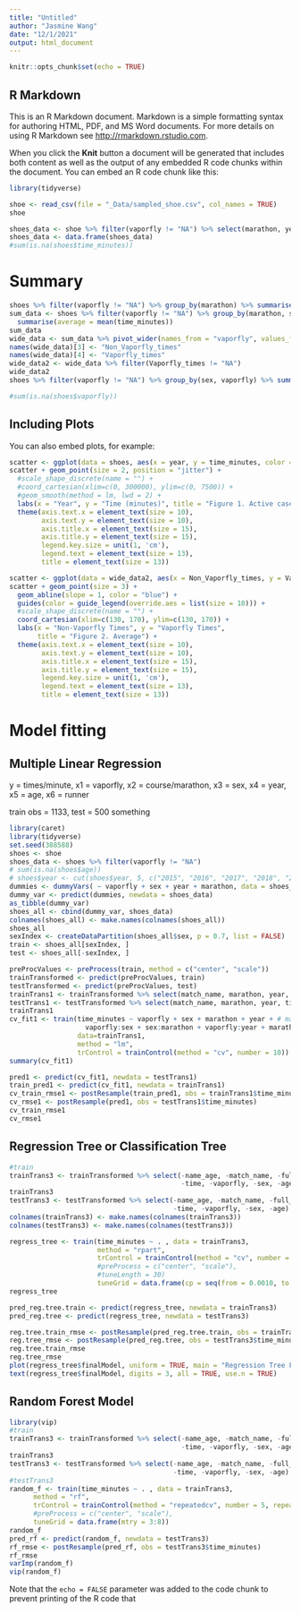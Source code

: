 ```yaml
---
title: "Untitled"
author: "Jasmine Wang"
date: "12/1/2021"
output: html_document
---
```


```r
knitr::opts_chunk$set(echo = TRUE)
```

## R Markdown

This is an R Markdown document. Markdown is a simple formatting syntax for authoring HTML, PDF, and MS Word documents. For more details on using R Markdown see <http://rmarkdown.rstudio.com>.

When you click the **Knit** button a document will be generated that includes both content as well as the output of any embedded R code chunks within the document. You can embed an R code chunk like this:

```r
library(tidyverse)

shoe <- read_csv(file = "_Data/sampled_shoe.csv", col_names = TRUE)
shoe

shoes_data <- shoe %>% filter(vaporfly != "NA") %>% select(marathon, year, vaporfly, time_minutes, sex)
shoes_data <- data.frame(shoes_data)
#sum(is.na(shoes$time_minutes))
```

# Summary

```r
shoes %>% filter(vaporfly != "NA") %>% group_by(marathon) %>% summarise(average = mean(time_minutes))
sum_data <- shoes %>% filter(vaporfly != "NA") %>% group_by(marathon, sex, vaporfly) %>% 
  summarise(average = mean(time_minutes))
sum_data
wide_data <- sum_data %>% pivot_wider(names_from = "vaporfly", values_from = "average")
names(wide_data)[3] <- "Non_Vaporfly_times"
names(wide_data)[4] <- "Vaporfly_times"
wide_data2 <- wide_data %>% filter(Vaporfly_times != "NA")
wide_data2
shoes %>% filter(vaporfly != "NA") %>% group_by(sex, vaporfly) %>% summarise(average = mean(time_minutes))

#sum(is.na(shoes$vaporfly))

```
## Including Plots

You can also embed plots, for example:

```r
scatter <- ggplot(data = shoes, aes(x = year, y = time_minutes, color = sex, shape = vaporfly))
scatter + geom_point(size = 2, position = "jitter") + 
  #scale_shape_discrete(name = "") + 
  #coord_cartesian(xlim=c(0, 300000), ylim=c(0, 7500)) +
  #geom_smooth(method = lm, lwd = 2) + 
  labs(x = "Year", y = "Time (minutes)", title = "Figure 1. Active cases vs Deaths for each Vaccine timeline in US") + 
  theme(axis.text.x = element_text(size = 10), 
        axis.text.y = element_text(size = 10), 
        axis.title.x = element_text(size = 15), 
        axis.title.y = element_text(size = 15), 
        legend.key.size = unit(1, 'cm'), 
        legend.text = element_text(size = 13), 
        title = element_text(size = 13))

scatter <- ggplot(data = wide_data2, aes(x = Non_Vaporfly_times, y = Vaporfly_times, color = sex))
scatter + geom_point(size = 3) + 
  geom_abline(slope = 1, color = "blue") + 
  guides(color = guide_legend(override.aes = list(size = 10))) + 
  #scale_shape_discrete(name = "") + 
  coord_cartesian(xlim=c(130, 170), ylim=c(130, 170)) + 
  labs(x = "Non-Vaporfly Times", y = "Vaporfly Times", 
       title = "Figure 2. Average") + 
  theme(axis.text.x = element_text(size = 10), 
        axis.text.y = element_text(size = 10), 
        axis.title.x = element_text(size = 15), 
        axis.title.y = element_text(size = 15), 
        legend.key.size = unit(1, 'cm'), 
        legend.text = element_text(size = 13), 
        title = element_text(size = 13))

```

# Model fitting

## Multiple Linear Regression

y = times/minute, x1 = vaporfly, x2 = course/marathon, x3 = sex, x4 = year, x5 = age, x6 = runner

train obs = 1133, test = 500 something

```r
library(caret)
library(tidyverse)
set.seed(388588)
shoes <- shoe
shoes_data <- shoes %>% filter(vaporfly != "NA")
# sum(is.na(shoes$age))
# shoes$year <- cut(shoes$year, 5, c("2015", "2016", "2017", "2018", "2019"))
dummies <- dummyVars( ~ vaporfly + sex + year + marathon, data = shoes_data)
dummy_var <- predict(dummies, newdata = shoes_data)
as_tibble(dummy_var)
shoes_all <- cbind(dummy_var, shoes_data)
colnames(shoes_all) <- make.names(colnames(shoes_all))
shoes_all
sexIndex <- createDataPartition(shoes_all$sex, p = 0.7, list = FALSE)
train <- shoes_all[sexIndex, ]
test <- shoes_all[-sexIndex, ]

preProcValues <- preProcess(train, method = c("center", "scale"))
trainTransformed <- predict(preProcValues, train)
testTransformed <- predict(preProcValues, test)
trainTrans1 <- trainTransformed %>% select(match_name, marathon, year, time_minutes, vaporfly, sex, age)
testTrans1 <- testTransformed %>% select(match_name, marathon, year, time_minutes, vaporfly, sex, age)
trainTrans1
cv_fit1 <- train(time_minutes ~ vaporfly + sex + marathon + year + # match_name + 
                   vaporfly:sex + sex:marathon + vaporfly:year + marathon:year, 
                 data=trainTrans1,
                 method = "lm",
                 trControl = trainControl(method = "cv", number = 10))
summary(cv_fit1)

pred1 <- predict(cv_fit1, newdata = testTrans1)
train_pred1 <- predict(cv_fit1, newdata = trainTrans1)
cv_train_rmse1 <- postResample(train_pred1, obs = trainTrans1$time_minutes)
cv_rmse1 <- postResample(pred1, obs = testTrans1$time_minutes)
cv_train_rmse1
cv_rmse1

```

## Regression Tree or Classification Tree

```r
#train
trainTrans3 <- trainTransformed %>% select(-name_age, -match_name, -full_name, -marathon, -year, -date, 
                                           -time, -vaporfly, -sex, -age)
trainTrans3
testTrans3 <- testTransformed %>% select(-name_age, -match_name, -full_name, -marathon, -year, -date, 
                                         -time, -vaporfly, -sex, -age)
colnames(trainTrans3) <- make.names(colnames(trainTrans3))
colnames(testTrans3) <- make.names(colnames(testTrans3))

regress_tree <- train(time_minutes ~ . , data = trainTrans3, 
                      method = "rpart", 
                      trControl = trainControl(method = "cv", number = 10),
                      #preProcess = c("center", "scale"),
                      #tuneLength = 30)
                      tuneGrid = data.frame(cp = seq(from = 0.0010, to = 0.0013, by = 0.00001)))
regress_tree

pred_reg.tree.train <- predict(regress_tree, newdata = trainTrans3)
pred_reg.tree <- predict(regress_tree, newdata = testTrans3)

reg.tree.train_rmse <- postResample(pred_reg.tree.train, obs = trainTrans3$time_minutes)
reg.tree_rmse <- postResample(pred_reg.tree, obs = testTrans3$time_minutes)
reg.tree.train_rmse
reg.tree_rmse
plot(regress_tree$finalModel, uniform = TRUE, main = "Regression Tree Fit")
text(regress_tree$finalModel, digits = 3, all = TRUE, use.n = TRUE)

```

## Random Forest Model

```r
library(vip)
#train
trainTrans3 <- trainTransformed %>% select(-name_age, -match_name, -full_name, -marathon, -year, -date, 
                                           -time, -vaporfly, -sex, -age)
trainTrans3
testTrans3 <- testTransformed %>% select(-name_age, -match_name, -full_name, -marathon, -year, -date, 
                                         -time, -vaporfly, -sex, -age)
#testTrans3
random_f <- train(time_minutes ~ . , data = trainTrans3,
      method = "rf",
      trControl = trainControl(method = "repeatedcv", number = 5, repeats = 3),
      #preProcess = c("center", "scale"),
      tuneGrid = data.frame(mtry = 3:8))
random_f
pred_rf <- predict(random_f, newdata = testTrans3)
rf_rmse <- postResample(pred_rf, obs = testTrans3$time_minutes)
rf_rmse
varImp(random_f)
vip(random_f)
```

Note that the `echo = FALSE` parameter was added to the code chunk to prevent printing of the R code that 
